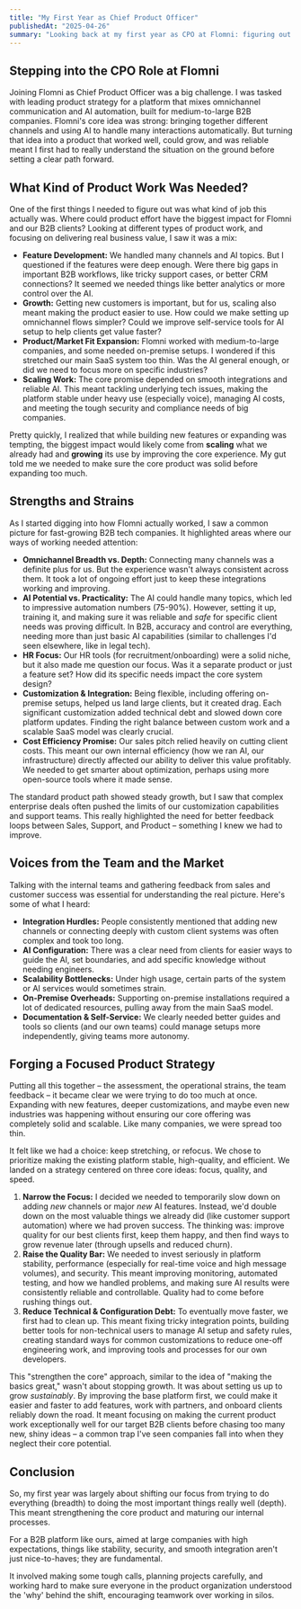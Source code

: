 ```yaml
---
title: "My First Year as Chief Product Officer"
publishedAt: "2025-04-26"
summary: "Looking back at my first year as CPO at Flomni: figuring out the situation, finding where to focus, and setting a clear product direction for our B2B AI platform."
---
```


## Stepping into the CPO Role at Flomni

Joining Flomni as Chief Product Officer was a big challenge. I was tasked with leading product strategy for a platform that mixes omnichannel communication and AI automation, built for medium-to-large B2B companies. Flomni's core idea was strong: bringing together different channels and using AI to handle many interactions automatically. But turning that idea into a product that worked well, could grow, and was reliable meant I first had to really understand the situation on the ground before setting a clear path forward.

## What Kind of Product Work Was Needed?

One of the first things I needed to figure out was what kind of job this actually was. Where could product effort have the biggest impact for Flomni and our B2B clients? Looking at different types of product work, and focusing on delivering real business value, I saw it was a mix:

- **Feature Development:** We handled many channels and AI topics. But I questioned if the features were deep enough. Were there big gaps in important B2B workflows, like tricky support cases, or better CRM connections? It seemed we needed things like better analytics or more control over the AI.
- **Growth:** Getting new customers is important, but for us, scaling also meant making the product easier to use. How could we make setting up omnichannel flows simpler? Could we improve self-service tools for AI setup to help clients get value faster?
- **Product/Market Fit Expansion:** Flomni worked with medium-to-large companies, and some needed on-premise setups. I wondered if this stretched our main SaaS system too thin. Was the AI general enough, or did we need to focus more on specific industries?
- **Scaling Work:** The core promise depended on smooth integrations and reliable AI. This meant tackling underlying tech issues, making the platform stable under heavy use (especially voice), managing AI costs, and meeting the tough security and compliance needs of big companies.

Pretty quickly, I realized that while building new features or expanding was tempting, the biggest impact would likely come from **scaling** what we already had and **growing** its use by improving the core experience. My gut told me we needed to make sure the core product was solid before expanding too much.

## Strengths and Strains

As I started digging into how Flomni actually worked, I saw a common picture for fast-growing B2B tech companies. It highlighted areas where our ways of working needed attention:

- **Omnichannel Breadth vs. Depth:** Connecting many channels was a definite plus for us. But the experience wasn't always consistent across them. It took a lot of ongoing effort just to keep these integrations working and improving.
- **AI Potential vs. Practicality:** The AI could handle many topics, which led to impressive automation numbers (75-90%). However, setting it up, training it, and making sure it was reliable and _safe_ for specific client needs was proving difficult. In B2B, accuracy and control are everything, needing more than just basic AI capabilities (similar to challenges I'd seen elsewhere, like in legal tech).
- **HR Focus:** Our HR tools (for recruitment/onboarding) were a solid niche, but it also made me question our focus. Was it a separate product or just a feature set? How did its specific needs impact the core system design?
- **Customization & Integration:** Being flexible, including offering on-premise setups, helped us land large clients, but it created drag. Each significant customization added technical debt and slowed down core platform updates. Finding the right balance between custom work and a scalable SaaS model was clearly crucial.
- **Cost Efficiency Promise:** Our sales pitch relied heavily on cutting client costs. This meant our own internal efficiency (how we ran AI, our infrastructure) directly affected our ability to deliver this value profitably. We needed to get smarter about optimization, perhaps using more open-source tools where it made sense.

The standard product path showed steady growth, but I saw that complex enterprise deals often pushed the limits of our customization capabilities and support teams. This really highlighted the need for better feedback loops between Sales, Support, and Product – something I knew we had to improve.

## Voices from the Team and the Market

Talking with the internal teams and gathering feedback from sales and customer success was essential for understanding the real picture. Here's some of what I heard:

- **Integration Hurdles:** People consistently mentioned that adding new channels or connecting deeply with custom client systems was often complex and took too long.
- **AI Configuration:** There was a clear need from clients for easier ways to guide the AI, set boundaries, and add specific knowledge without needing engineers.
- **Scalability Bottlenecks:** Under high usage, certain parts of the system or AI services would sometimes strain.
- **On-Premise Overheads:** Supporting on-premise installations required a lot of dedicated resources, pulling away from the main SaaS model.
- **Documentation & Self-Service:** We clearly needed better guides and tools so clients (and our own teams) could manage setups more independently, giving teams more autonomy.

## Forging a Focused Product Strategy

Putting all this together – the assessment, the operational strains, the team feedback – it became clear we were trying to do too much at once. Expanding with new features, deeper customizations, and maybe even new industries was happening without ensuring our core offering was completely solid and scalable. Like many companies, we were spread too thin.

It felt like we had a choice: keep stretching, or refocus. We chose to prioritize making the existing platform stable, high-quality, and efficient. We landed on a strategy centered on three core ideas: focus, quality, and speed.

1.  **Narrow the Focus:** I decided we needed to temporarily slow down on adding _new_ channels or major _new_ AI features. Instead, we'd double down on the most valuable things we already did (like customer support automation) where we had proven success. The thinking was: improve quality for our best clients first, keep them happy, and then find ways to grow revenue later (through upsells and reduced churn).
2.  **Raise the Quality Bar:** We needed to invest seriously in platform stability, performance (especially for real-time voice and high message volumes), and security. This meant improving monitoring, automated testing, and how we handled problems, and making sure AI results were consistently reliable and controllable. Quality had to come before rushing things out.
3.  **Reduce Technical & Configuration Debt:** To eventually move faster, we first had to clean up. This meant fixing tricky integration points, building better tools for non-technical users to manage AI setup and safety rules, creating standard ways for common customizations to reduce one-off engineering work, and improving tools and processes for our own developers.

This "strengthen the core" approach, similar to the idea of "making the basics great," wasn't about stopping growth. It was about setting us up to grow _sustainably_. By improving the base platform first, we could make it easier and faster to add features, work with partners, and onboard clients reliably down the road. It meant focusing on making the current product work exceptionally well for our target B2B clients before chasing too many new, shiny ideas – a common trap I've seen companies fall into when they neglect their core potential.

## Conclusion

So, my first year was largely about shifting our focus from trying to do everything (breadth) to doing the most important things really well (depth). This meant strengthening the core product and maturing our internal processes.

For a B2B platform like ours, aimed at large companies with high expectations, things like stability, security, and smooth integration aren't just nice-to-haves; they are fundamental.

It involved making some tough calls, planning projects carefully, and working hard to make sure everyone in the product organization understood the 'why' behind the shift, encouraging teamwork over working in silos.

